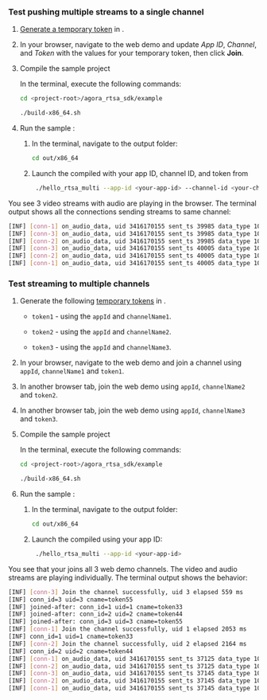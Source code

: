 <PlatformWrapper platform="linux-c">

### Test pushing multiple streams to a single channel

1. [Generate a temporary token](../reference/manage-agora-account#generate-a-temporary-token) in <Vg k="CONSOLE" />.

1. In your browser, navigate to the <Link target="_blank" to="{{Global.DEMO_BASIC_VIDEO_CALL_URL}}"><Vg k="COMPANY" /> web demo</Link> and update _App ID_, _Channel_, and _Token_ with the values for your temporary token, then click **Join**.

1. Compile the sample project

    In the terminal, execute the following commands:
    
    ```bash
    cd <project-root>/agora_rtsa_sdk/example
    
    ./build-x86_64.sh
    ```

1. Run the sample <Vpl k="CLIENT" />:

    1. In the terminal, navigate to the output folder:

        ```bash
        cd out/x86_64
        ```
    
    1. Launch the compiled <Vpl k="CLIENT" /> with your app ID, channel ID, and token from <Vg k="CONSOLE" />

        ```bash
         ./hello_rtsa_multi --app-id <your-app-id> --channel-id <your-channel-name> --token <authentication-token>
        ```

You see 3 video streams with audio are playing in the browser. The terminal output shows all the connections sending streams to same channel:

```bash
[INF] [conn-1] on_audio_data, uid 3416170155 sent_ts 39985 data_type 100, len 640
[INF] [conn-3] on_audio_data, uid 3416170155 sent_ts 39985 data_type 100, len 640
[INF] [conn-2] on_audio_data, uid 3416170155 sent_ts 39985 data_type 100, len 640
[INF] [conn-3] on_audio_data, uid 3416170155 sent_ts 40005 data_type 100, len 640
[INF] [conn-2] on_audio_data, uid 3416170155 sent_ts 40005 data_type 100, len 640
[INF] [conn-1] on_audio_data, uid 3416170155 sent_ts 40005 data_type 100, len 640
```
### Test streaming to multiple channels​

1. Generate the following [temporary tokens](../reference/manage-agora-account#generate-a-temporary-token) in <Vg
    k="CONSOLE" />.

    - `token1` - using the `appId` and `channelName1`.

    - `token2` - using the `appId` and `channelName2`.

    - `token3` - using the `appId` and `channelName3`.

1. In your browser, navigate to the <Link target="_blank" to="{{Global.DEMO_BASIC_VIDEO_CALL_URL}}"><Vg k="COMPANY" /> web demo</Link> and join a channel using
`appId`, `channelName1` and `token1`.

1. In another browser tab, join the <Link target="_blank" to="{{Global.DEMO_BASIC_VIDEO_CALL_URL}}"><Vg k="COMPANY" /> web demo</Link> using `appId`, `channelName2` and `token2`.

1. In another browser tab, join the <Link target="_blank" to="{{Global.DEMO_BASIC_VIDEO_CALL_URL}}"><Vg k="COMPANY" /> web demo</Link> using `appId`, `channelName3` and `token3`.

1. Compile the sample project

    In the terminal, execute the following commands:
    
    ```bash
    cd <project-root>/agora_rtsa_sdk/example
    
    ./build-x86_64.sh
    ```

1. Run the sample <Vpl k="CLIENT" />:

    1. In the terminal, navigate to the output folder:

        ```bash
        cd out/x86_64
        ```
    
    1. Launch the compiled <Vpl k="CLIENT" /> using your app ID:

        ```bash
         ./hello_rtsa_multi --app-id <your-app-id>
        ```

You see that your <Vpl k="CLIENT" /> joins all 3 <Link target="_blank" to="{{Global.DEMO_BASIC_VIDEO_CALL_URL}}"><Vg
      k="COMPANY" /> web demo</Link> channels. The video and audio streams are playing individually. The terminal
      output shows the behavior:

```bash
[INF] [conn-3] Join the channel successfully, uid 3 elapsed 559 ms
[INF] conn_id=3 uid=3 cname=token55
[INF] joined-after: conn_id=1 uid=1 cname=token33
[INF] joined-after: conn_id=2 uid=2 cname=token44
[INF] joined-after: conn_id=3 uid=3 cname=token55
[INF] [conn-1] Join the channel successfully, uid 1 elapsed 2053 ms
[INF] conn_id=1 uid=1 cname=token33
[INF] [conn-2] Join the channel successfully, uid 2 elapsed 2164 ms
[INF] conn_id=2 uid=2 cname=token44
[INF] [conn-1] on_audio_data, uid 3416170155 sent_ts 37125 data_type 100, len 640
[INF] [conn-2] on_audio_data, uid 3416170155 sent_ts 37125 data_type 100, len 640
[INF] [conn-3] on_audio_data, uid 3416170155 sent_ts 37145 data_type 100, len 640
[INF] [conn-2] on_audio_data, uid 3416170155 sent_ts 37145 data_type 100, len 640
[INF] [conn-1] on_audio_data, uid 3416170155 sent_ts 37145 data_type 100, len 640
```


</PlatformWrapper>